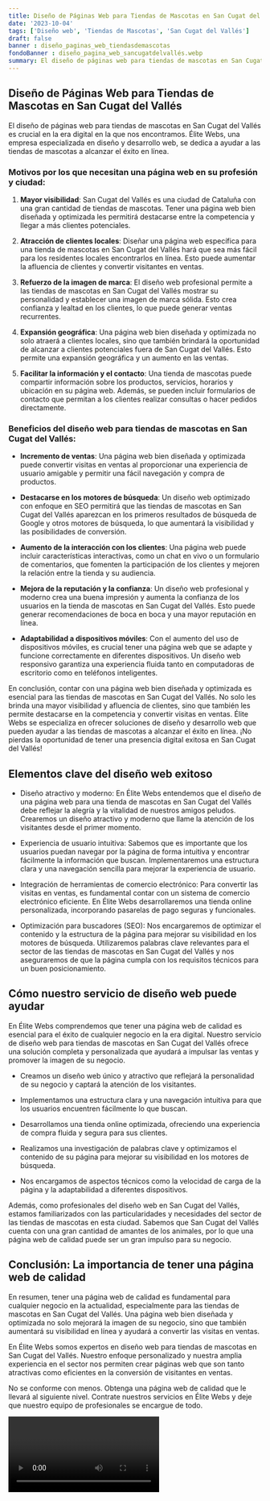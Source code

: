 ```yaml
---
title: Diseño de Páginas Web para Tiendas de Mascotas en San Cugat del Vallés
date: '2023-10-04'
tags: ['Diseño web', 'Tiendas de Mascotas', 'San Cugat del Vallés']
draft: false
banner : diseño_paginas_web_tiendasdemascotas
fondoBanner : diseño_pagina_web_sancugatdelvallés.webp
summary: El diseño de páginas web para tiendas de mascotas en San Cugat del Vallés es crucial en la era digital en la que nos encontramos. Élite Webs, una empresa especializada en diseño y desarrollo web, se dedica a ayudar a las tiendas de mascotas a alcanzar el éxito en línea.
---
```


## Diseño de Páginas Web para Tiendas de Mascotas en San Cugat del Vallés

El diseño de páginas web para tiendas de mascotas en San Cugat del Vallés es crucial en la era digital en la que nos encontramos. Élite Webs, una empresa especializada en diseño y desarrollo web, se dedica a ayudar a las tiendas de mascotas a alcanzar el éxito en línea.

### Motivos por los que necesitan una página web en su profesión y ciudad:

1. **Mayor visibilidad**: San Cugat del Vallés es una ciudad de Cataluña con una gran cantidad de tiendas de mascotas. Tener una página web bien diseñada y optimizada les permitirá destacarse entre la competencia y llegar a más clientes potenciales.

2. **Atracción de clientes locales**: Diseñar una página web específica para una tienda de mascotas en San Cugat del Vallés hará que sea más fácil para los residentes locales encontrarlos en línea. Esto puede aumentar la afluencia de clientes y convertir visitantes en ventas.

3. **Refuerzo de la imagen de marca**: El diseño web profesional permite a las tiendas de mascotas en San Cugat del Vallés mostrar su personalidad y establecer una imagen de marca sólida. Esto crea confianza y lealtad en los clientes, lo que puede generar ventas recurrentes.

4. **Expansión geográfica**: Una página web bien diseñada y optimizada no solo atraerá a clientes locales, sino que también brindará la oportunidad de alcanzar a clientes potenciales fuera de San Cugat del Vallés. Esto permite una expansión geográfica y un aumento en las ventas.

5. **Facilitar la información y el contacto**: Una tienda de mascotas puede compartir información sobre los productos, servicios, horarios y ubicación en su página web. Además, se pueden incluir formularios de contacto que permitan a los clientes realizar consultas o hacer pedidos directamente.

### Beneficios del diseño web para tiendas de mascotas en San Cugat del Vallés:

- **Incremento de ventas**: Una página web bien diseñada y optimizada puede convertir visitas en ventas al proporcionar una experiencia de usuario amigable y permitir una fácil navegación y compra de productos.

- **Destacarse en los motores de búsqueda**: Un diseño web optimizado con enfoque en SEO permitirá que las tiendas de mascotas en San Cugat del Vallés aparezcan en los primeros resultados de búsqueda de Google y otros motores de búsqueda, lo que aumentará la visibilidad y las posibilidades de conversión.

- **Aumento de la interacción con los clientes**: Una página web puede incluir características interactivas, como un chat en vivo o un formulario de comentarios, que fomenten la participación de los clientes y mejoren la relación entre la tienda y su audiencia.

- **Mejora de la reputación y la confianza**: Un diseño web profesional y moderno crea una buena impresión y aumenta la confianza de los usuarios en la tienda de mascotas en San Cugat del Vallés. Esto puede generar recomendaciones de boca en boca y una mayor reputación en línea.

- **Adaptabilidad a dispositivos móviles**: Con el aumento del uso de dispositivos móviles, es crucial tener una página web que se adapte y funcione correctamente en diferentes dispositivos. Un diseño web responsivo garantiza una experiencia fluida tanto en computadoras de escritorio como en teléfonos inteligentes.

En conclusión, contar con una página web bien diseñada y optimizada es esencial para las tiendas de mascotas en San Cugat del Vallés. No solo les brinda una mayor visibilidad y afluencia de clientes, sino que también les permite destacarse en la competencia y convertir visitas en ventas. Élite Webs se especializa en ofrecer soluciones de diseño y desarrollo web que pueden ayudar a las tiendas de mascotas a alcanzar el éxito en línea. ¡No pierdas la oportunidad de tener una presencia digital exitosa en San Cugat del Vallés!

<GifSeo />

<Cta />

## Elementos clave del diseño web exitoso

- Diseño atractivo y moderno: En Élite Webs entendemos que el diseño de una página web para una tienda de mascotas en San Cugat del Vallés debe reflejar la alegría y la vitalidad de nuestros amigos peludos. Crearemos un diseño atractivo y moderno que llame la atención de los visitantes desde el primer momento.

- Experiencia de usuario intuitiva: Sabemos que es importante que los usuarios puedan navegar por la página de forma intuitiva y encontrar fácilmente la información que buscan. Implementaremos una estructura clara y una navegación sencilla para mejorar la experiencia de usuario.

- Integración de herramientas de comercio electrónico: Para convertir las visitas en ventas, es fundamental contar con un sistema de comercio electrónico eficiente. En Élite Webs desarrollaremos una tienda online personalizada, incorporando pasarelas de pago seguras y funcionales.

- Optimización para buscadores (SEO): Nos encargaremos de optimizar el contenido y la estructura de la página para mejorar su visibilidad en los motores de búsqueda. Utilizaremos palabras clave relevantes para el sector de las tiendas de mascotas en San Cugat del Vallés y nos aseguraremos de que la página cumpla con los requisitos técnicos para un buen posicionamiento.

## Cómo nuestro servicio de diseño web puede ayudar

En Élite Webs comprendemos que tener una página web de calidad es esencial para el éxito de cualquier negocio en la era digital. Nuestro servicio de diseño web para tiendas de mascotas en San Cugat del Vallés ofrece una solución completa y personalizada que ayudará a impulsar las ventas y promover la imagen de su negocio.

- Creamos un diseño web único y atractivo que reflejará la personalidad de su negocio y captará la atención de los visitantes.

- Implementamos una estructura clara y una navegación intuitiva para que los usuarios encuentren fácilmente lo que buscan.

- Desarrollamos una tienda online optimizada, ofreciendo una experiencia de compra fluida y segura para sus clientes.

- Realizamos una investigación de palabras clave y optimizamos el contenido de su página para mejorar su visibilidad en los motores de búsqueda.

- Nos encargamos de aspectos técnicos como la velocidad de carga de la página y la adaptabilidad a diferentes dispositivos.

Además, como profesionales del diseño web en San Cugat del Vallés, estamos familiarizados con las particularidades y necesidades del sector de las tiendas de mascotas en esta ciudad. Sabemos que San Cugat del Vallés cuenta con una gran cantidad de amantes de los animales, por lo que una página web de calidad puede ser un gran impulso para su negocio.

## Conclusión: La importancia de tener una página web de calidad

En resumen, tener una página web de calidad es fundamental para cualquier negocio en la actualidad, especialmente para las tiendas de mascotas en San Cugat del Vallés. Una página web bien diseñada y optimizada no solo mejorará la imagen de su negocio, sino que también aumentará su visibilidad en línea y ayudará a convertir las visitas en ventas.

En Élite Webs somos expertos en diseño web para tiendas de mascotas en San Cugat del Vallés. Nuestro enfoque personalizado y nuestra amplia experiencia en el sector nos permiten crear páginas web que son tanto atractivas como eficientes en la conversión de visitantes en ventas.

No se conforme con menos. Obtenga una página web de calidad que le llevará al siguiente nivel. Contrate nuestros servicios en Élite Webs y deje que nuestro equipo de profesionales se encargue de todo.

<Video />

<CtaBot job='Tiendas de Mascotas' city='San Cugat del Vallés'/>

<Gmaps query='San Cugat del Vallés+españa+maps' />